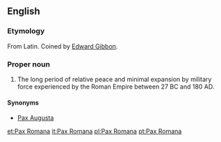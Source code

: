 ==English==
{{wikipedia}}

===Etymology===
From Latin.  Coined by [[w:Edward Gibbon|Edward Gibbon]].

===Proper noun===
{{en-proper noun|head=[[pax|Pax]] [[Romana]]}}

# The long period of relative peace and minimal expansion by military force experienced by the Roman Empire between 27 BC and 180 AD.

====Synonyms====
* [[Pax Augusta]]

[[et:Pax Romana]]
[[it:Pax Romana]]
[[pl:Pax Romana]]
[[pt:Pax Romana]]